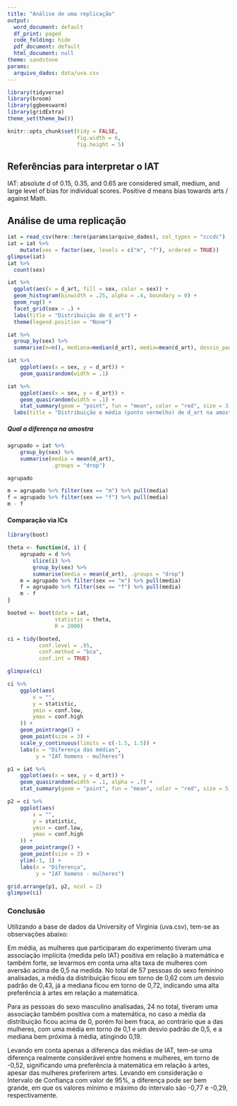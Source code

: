 ```yaml
---
title: "Análise de uma replicação"
output:
  word_document: default
  df_print: paged
  code_folding: hide
  pdf_document: default
  html_document: null
theme: sandstone
params:
  arquivo_dados: data/uva.csv
---
```


```r
library(tidyverse)
library(broom)
library(ggbeeswarm)
library(gridExtra)
theme_set(theme_bw())

knitr::opts_chunk$set(tidy = FALSE,
                      fig.width = 6,
                      fig.height = 5)

```

## Referências para interpretar o IAT

IAT: absolute d of 0.15, 0.35, and 0.65 are considered small, medium, and large level of bias for individual scores. Positive d means bias towards arts / against Math.

## Análise de uma replicação

```r
iat = read_csv(here::here(params$arquivo_dados), col_types = "cccdc")
iat = iat %>% 
    mutate(sex = factor(sex, levels = c("m", "f"), ordered = TRUE))
glimpse(iat)
iat %>% 
  count(sex)
```

```r
iat %>%
  ggplot(aes(x = d_art, fill = sex, color = sex)) +
  geom_histogram(binwidth = .25, alpha = .4, boundary = 0) +
  geom_rug() +
  facet_grid(sex ~ .) +
  labs(title = "Distribuição de d_art") + 
  theme(legend.position = "None")
```

```r
iat %>% 
  group_by(sex) %>% 
  summarise(n=n(), mediana=median(d_art), media=mean(d_art), desvio_padrao=sd(d_art), .groups = "drop")
```


```r
iat %>% 
    ggplot(aes(x = sex, y = d_art)) + 
    geom_quasirandom(width = .1)
```



```r
iat %>% 
    ggplot(aes(x = sex, y = d_art)) + 
    geom_quasirandom(width = .1) + 
    stat_summary(geom = "point", fun = "mean", color = "red", size = 3) + 
  labs(title = "Distribuição e média (ponto vermelho) de d_art na amostra")
```

##### Qual a diferença na amostra

```r
agrupado = iat %>% 
    group_by(sex) %>% 
    summarise(media = mean(d_art), 
              .groups = "drop")

agrupado
```


```r
m = agrupado %>% filter(sex == "m") %>% pull(media)
f = agrupado %>% filter(sex == "f") %>% pull(media)
m - f
```

#### Comparação via ICs

```r
library(boot)

theta <- function(d, i) {
    agrupado = d %>% 
        slice(i) %>% 
        group_by(sex) %>% 
        summarise(media = mean(d_art), .groups = "drop")
    m = agrupado %>% filter(sex == "m") %>% pull(media)
    f = agrupado %>% filter(sex == "f") %>% pull(media)
    m - f
}

booted <- boot(data = iat, 
               statistic = theta, 
               R = 2000)

ci = tidy(booted, 
          conf.level = .95,
          conf.method = "bca",
          conf.int = TRUE)

glimpse(ci)
```

```r
ci %>%
    ggplot(aes(
        x = "",
        y = statistic,
        ymin = conf.low,
        ymax = conf.high
    )) +
    geom_pointrange() +
    geom_point(size = 3) + 
    scale_y_continuous(limits = c(-1.5, 1.5)) + 
    labs(x = "Diferença das médias", 
         y = "IAT homens - mulheres")
```

```r
p1 = iat %>% 
    ggplot(aes(x = sex, y = d_art)) +
    geom_quasirandom(width = .1, alpha = .7) + 
    stat_summary(geom = "point", fun = "mean", color = "red", size = 5)

p2 = ci %>%
    ggplot(aes(
        x = "",
        y = statistic,
        ymin = conf.low,
        ymax = conf.high
    )) +
    geom_pointrange() +
    geom_point(size = 3) + 
    ylim(-1, 1) + 
    labs(x = "Diferença", 
         y = "IAT homens - mulheres")

grid.arrange(p1, p2, ncol = 2)
glimpse(ci)

```

### Conclusão

<!--**Apague esse parágrafo, e no seguinte substitua no mínimo as partes em negrito por texto seu. Pode substituir o quanto quiser**.-->

Utilizando a base de dados da University of Virginia (uva.csv), tem-se as observações abaixo:

Em média, as mulheres que participaram do experimento tiveram uma associação implícita (medida pelo IAT) positiva em relação à matemática e também forte, se levarmos em conta uma alta taxa de mulheres com aversão acima de 0,5 na medida. No total de 57 pessoas do sexo feminino analisadas, a média da distribuição ficou em torno de 0,62 com um desvio padrão de 0,43, já a mediana ficou em torno de 0,72, indicando uma alta preferência à artes em relação a matemática.

Para as pessoas do sexo masculino analisadas, 24 no total, tiveram uma associação também positiva com a matemática, no caso a média da distribuição ficou acima de 0, porém foi bem fraca, ao contrário que a das mulheres, com uma média em torno de 0,1 e um desvio padrão de 0,5, e a mediana bem próxima à média, atingindo 0,19.

Levando em conta apenas a diferença das médias de IAT, tem-se uma diferença realmente considerável entre homens e mulheres, em torno de -0,52, significando uma preferência à matemática em relação à artes, apesar das mulheres preferirem artes. Levando em consideração o Intervalo de Confiança com valor de 95%, a diferença pode ser bem grande, em que os valores mínimo e máximo do intervalo são -0,77 e -0,29, respectivamente.

<!--Houve portanto uma **grande/considerável/pequena/desprezível** diferença entre homens e mulheres (**diferença das médias XXXX, 95% CI [CCC, DDD]**). Os dados de nosso experimento portanto apontam que... **COMPLETE AQUI**.

Em média, as mulheres que participaram do experimento tiveram uma associação implícita (medida pelo IAT) com a matemática **positiva/negativa** e **fraca/média/forte** (**média XXX, desv. padrão YYY, N = ZZZ**). Homens tiveram uma associação **positiva/negativa** com a matemática, portanto **maior/menor** que a das mulheres (**média XXX , desv. padrão YYY, N = ZZZ**). Houve portanto uma **grande/considerável/pequena/desprezível** diferença entre homens e mulheres (**diferença das médias XXXX, 95% CI [CCC, DDD]**). Os dados de nosso experimento portanto apontam que... **COMPLETE AQUI**.

--- 
*Exemplos de possíveis conclusões para completar*

  * mulheres têm uma associação negativa consideravelmente mais forte, com uma diferença que provavelmente está entre 0.6 e 1.0 ponto na escala IAT, o suficiente para diferenciar uma associação neutra de uma muito forte contra a matemática.
  * mulheres têm uma associação negativa mais forte, porém não é claro se essa diferença é grande, moderada ou pequena. É necessário coletar mais dados para determinar se a diferença é relevante ou negligenciável. 
  * mulheres podem ter um associação negativa forte, pode não haver diferença entre sexos ou homens podem ter atitudes negativas um pouco mais fortes ou moderadamente mais fortes. 
  * não há evidência clara de uma diferença relevante entre sexos: os dados apontam que ela pode não existir e, se ela existir, ela é pequena em qualquer das direções.-->